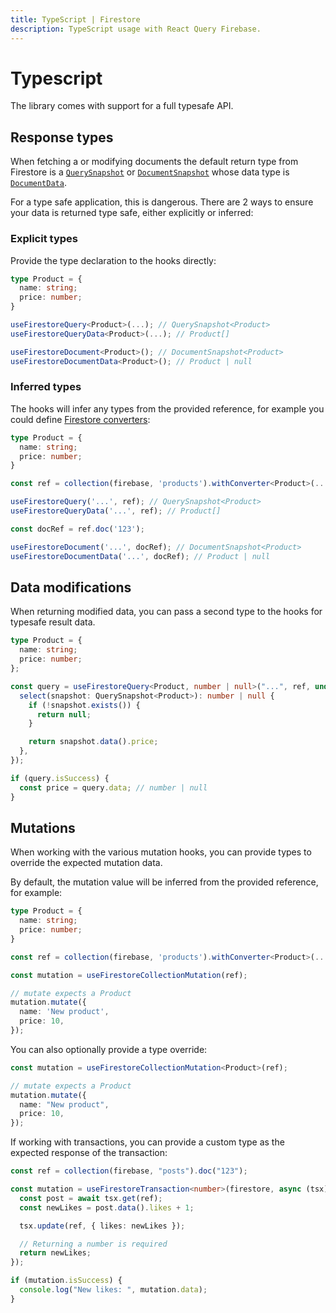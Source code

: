 ```yaml
---
title: TypeScript | Firestore
description: TypeScript usage with React Query Firebase.
---
```


# Typescript

The library comes with support for a full typesafe API.

## Response types

When fetching a or modifying documents the default return type from
Firestore is a [`QuerySnapshot`](https://firebase.google.com/docs/reference/js/firestore_.querysnapshot) or
[`DocumentSnapshot`](https://firebase.google.com/docs/reference/js/firestore_.documentsnapshot) whose data type is
[`DocumentData`](https://firebase.google.com/docs/reference/js/firestore_.documentdata).

For a type safe application, this is dangerous. There are 2 ways to ensure your data
is returned type safe, either explicitly or inferred:

### Explicit types

Provide the type declaration to the hooks directly:

```ts
type Product = {
  name: string;
  price: number;
}

useFirestoreQuery<Product>(...); // QuerySnapshot<Product>
useFirestoreQueryData<Product>(...); // Product[]

useFirestoreDocument<Product>(); // DocumentSnapshot<Product>
useFirestoreDocumentData<Product>(); // Product | null
```

### Inferred types

The hooks will infer any types from the provided reference, for example you could
define [Firestore converters](https://firebase.google.com/docs/reference/js/firestore_.firestoredataconverter):

```ts
type Product = {
  name: string;
  price: number;
}

const ref = collection(firebase, 'products').withConverter<Product>(...);

useFirestoreQuery('...', ref); // QuerySnapshot<Product>
useFirestoreQueryData('...', ref); // Product[]

const docRef = ref.doc('123');

useFirestoreDocument('...', docRef); // DocumentSnapshot<Product>
useFirestoreDocumentData('...', docRef); // Product | null
```

## Data modifications

When returning modified data, you can pass a second type to the hooks for
typesafe result data.

```ts
type Product = {
  name: string;
  price: number;
};

const query = useFirestoreQuery<Product, number | null>("...", ref, undefined, {
  select(snapshot: QuerySnapshot<Product>): number | null {
    if (!snapshot.exists()) {
      return null;
    }

    return snapshot.data().price;
  },
});

if (query.isSuccess) {
  const price = query.data; // number | null
}
```

## Mutations

When working with the various mutation hooks, you can provide types to
override the expected mutation data.

By default, the mutation value will be inferred from the provided reference, for example:

```ts
type Product = {
  name: string;
  price: number;
}

const ref = collection(firebase, 'products').withConverter<Product>(...);

const mutation = useFirestoreCollectionMutation(ref);

// mutate expects a Product
mutation.mutate({
  name: 'New product',
  price: 10,
});
```

You can also optionally provide a type override:

```ts
const mutation = useFirestoreCollectionMutation<Product>(ref);

// mutate expects a Product
mutation.mutate({
  name: "New product",
  price: 10,
});
```

If working with transactions, you can provide a custom type as the expected
response of the transaction:

```ts
const ref = collection(firebase, "posts").doc("123");

const mutation = useFirestoreTransaction<number>(firestore, async (tsx) => {
  const post = await tsx.get(ref);
  const newLikes = post.data().likes + 1;

  tsx.update(ref, { likes: newLikes });

  // Returning a number is required
  return newLikes;
});

if (mutation.isSuccess) {
  console.log("New likes: ", mutation.data);
}
```
